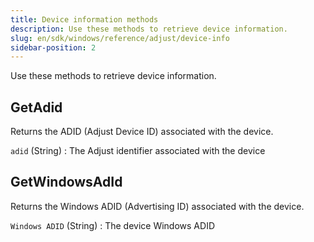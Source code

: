 ```yaml
---
title: Device information methods
description: Use these methods to retrieve device information.
slug: en/sdk/windows/reference/adjust/device-info
sidebar-position: 2
---
```


Use these methods to retrieve device information.

<Function>

## GetAdid

Returns the <Abbr>ADID (Adjust Device ID)</Abbr> associated with the device.

<slot slot="signature">


<AdidSig />

</slot>

<slot slot="snippet">


<Adid />

</slot>

<slot slot="returns">

`adid` (String)
: The Adjust identifier associated with the device

</slot>

</Function>

<Function>

## GetWindowsAdId

Returns the Windows <Abbr>ADID (Advertising ID)</Abbr> associated with the device.

<slot slot="signature">


<GetWindowsAdId />

</slot>

<slot slot="snippet">


<WindowsAdId />

</slot>

<slot slot="returns">

`Windows ADID` (String)
: The device Windows ADID

</slot>

</Function>
